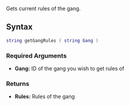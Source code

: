 {{Server function}}
Gets current rules of the gang.

==Syntax== 
<syntaxhighlight lang="lua">
string getGangRules ( string Gang )
</syntaxhighlight>

===Required Arguments=== 
*'''Gang:''' ID of the gang you wish to get rules of

===Returns===
*'''Rules:''' Rules of the gang